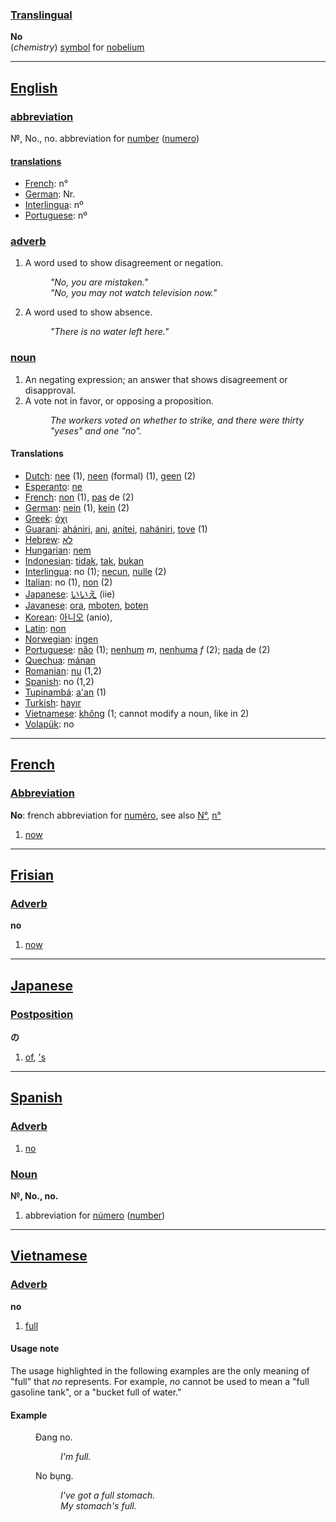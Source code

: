 ===[[Translingual]]===

'''No'''<br>(''chemistry'') [[symbol]] for [[nobelium]]

----

==[[English]]==

===[[abbreviation]]===
&#x2116;, No., no. abbreviation for [[number]] ([[numero]])

====[[translations]]====
*[[French]]: n°
*[[German]]: Nr.
*[[Interlingua]]: nº
*[[Portuguese]]: nº

===[[adverb]]===
#A word used to show disagreement or negation.
#:'' "No, you are mistaken." ''
#:'' "No, you may not watch television now." ''
#A word used to show absence.
#:'' "There is no water left here." ''

===[[noun]]===
#An negating expression; an answer that shows disagreement or disapproval. 
#A vote not in favor, or opposing a proposition. 
#:''The workers voted on whether to strike, and there were thirty "yeses" and one "no".''

====Translations====
*[[Dutch]]: [[nee]] (1), [[neen]] (formal) (1), [[geen]] (2)
*[[Esperanto]]: [[ne]]
*[[French]]: [[non]] (1), [[pas]] de (2)
*[[German]]: [[nein]] (1), [[kein]] (2)
*[[Greek]]: [[όχι]]
*[[Guarani]]: [[ahániri]], [[ani]], [[anítei]], [[nahániri]], [[tove]] (1)
*[[Hebrew]]: [[לא]]
*[[Hungarian]]: [[nem]]
*[[Indonesian]]: [[tidak]], [[tak]], [[bukan]]
*[[Interlingua]]: no (1); [[necun]], [[nulle]] (2)
*[[Italian]]: no (1), [[non]] (2)
*[[Japanese]]: [[いいえ]] (iie)
*[[Javanese]]: [[ora]], [[mboten]], [[boten]]
*[[Korean]]: [[아니오]] (anio),
*[[Latin]]: [[non]]
*[[Norwegian]]: [[ingen]]
*[[Portuguese]]: [[não]] (1); [[nenhum]] ''m'', [[nenhuma]] ''f'' (2); [[nada]] de (2)
*[[Quechua]]: [[mánan]]
*[[Romanian]]: [[nu]] (1,2)
*[[Spanish]]: no (1,2)
*[[Tupinambá]]: [[a'an]] (1)
*[[Turkish]]: [[hayır]]
*[[Vietnamese]]: [[không]] (1; cannot modify a noun, like in 2)
*[[Volapük]]: no

----

==[[French]]==
===[[Abbreviation]]===
'''No''': french abbreviation for [[numéro]], see also [[N°]], [[n°]]
# [[now]]
----

==[[Frisian]]==
===[[Adverb]]===
'''no'''
# [[now]]

----

==[[Japanese]]==
===[[Postposition]]===
'''の'''
# [[of]], [['s]]

----

==[[Spanish]]==

===[[Adverb]]===
#[[no#English|no]]

===[[Noun]]===
'''&#x2116;, No., no.'''
#abbreviation for [[número]] ([[number]])

----

==[[Vietnamese]]==

===[[Adverb]]===
'''no'''
#[[full]]

====Usage note====
The usage highlighted in the following examples are the only meaning of "full" that ''no'' represents. For example, ''no'' cannot be used to mean a "full gasoline tank", or a "bucket full of water."

====Example====
:Đang no.
::''I'm full.''
:No bụng.
::''I've got a full stomach.''
::''My stomach's full.''